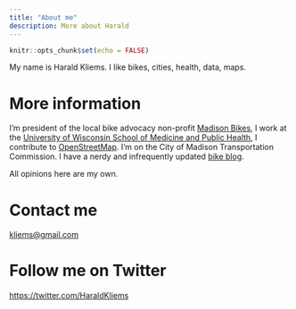 ```yaml
---
title: "About me"
description: More about Harald
---
```


```r
knitr::opts_chunk$set(echo = FALSE)
```


My name is Harald Kliems. I like bikes, cities, health, data, maps.

# More information

I’m president of the local bike advocacy non-profit [Madison Bikes](https://www.madisonbikes.org/), I work at the [University of Wisconsin School of Medicine and Public Health](https://www.pediatrics.wisc.edu/research/research-groups/cox/), I contribute to [OpenStreetMap](https://www.openstreetmap.org/user/hobbesvsboyle). I'm on the City of Madison Transportation Commission. I have a nerdy and infrequently updated [bike blog](http://ride-or-pie.blogspot.com/).

All opinions here are my own.

# Contact me

[kliems@gmail.com](mailto:kliems@gmail.com)

# Follow me on Twitter

[https://twitter.com/HaraldKliems](https://twitter.com/HaraldKliems)
